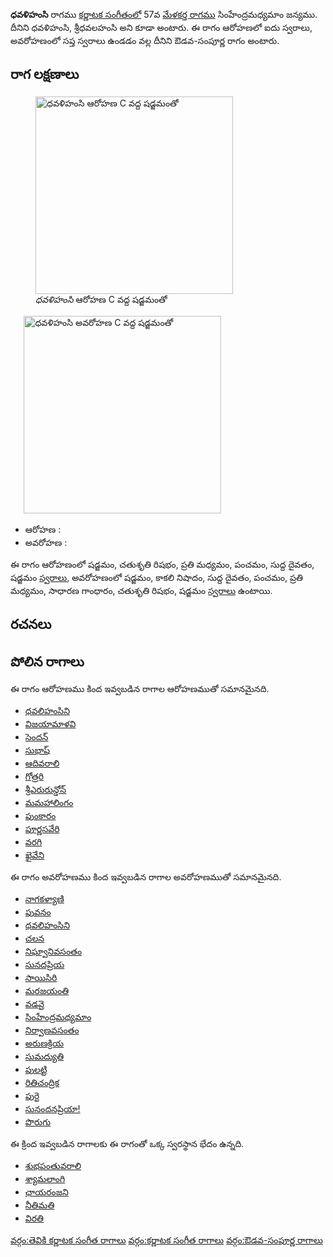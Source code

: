 {{Infobox ragam
	| name          	= ధవళిహంసి
	| synonym	    	= ధవళిహంసి, శ్రీధవలహంసి
	| mela          	= 
	| chakra        	= 
	| janaka        	= 
	| type          	= ఔడవ-సంపూర్ణ
	| arohanam      	= {{svaraC|S|R2|M2|P|D1|S'}} 
	| avarohanam    	= {{svaraC|S'|N3|D1|P|M2|G2|R2|S}}
	| jeeva         	=
	| chhaya        	=
	| nyasa         	=
	| vishesha      	= 
	| equivalent  		= 
}}
{{కర్ణాటక సంగీత రాగాలు}}
'''ధవళిహంసి''' రాగము [[కర్ణాటక సంగీతం]]లో 57వ [[మేళకర్త రాగము]] సింహేంద్రమధ్యమాం జన్యము. దీనిని ధవళిహంసి, శ్రీధవలహంసి అని కూడా అంటారు. ఈ రాగం ఆరోహణలో ఐదు స్వరాలు, అవరోహణంలో సప్త స్వరాలు ఉండడం వల్ల దీనిని ఔడవ-సంపూర్ణ రాగం అంటారు.


==రాగ లక్షణాలు==
[[Image:dhavalihamsi_ar_kb2wiki.png|thumb|right|316px|''ధవళిహంసి'' ఆరోహణ C వద్ద షడ్జమంతో]]
	[[Image:dhavalihamsi_av_kb2wiki.png|thumb|right|316px|''ధవళిహంసి'' అవరోహణ C వద్ద షడ్జమంతో]]

* ఆరోహణ : {{svaraC|S|R2|M2|P|D1|S'}} 
* అవరోహణ : {{svaraC|S'|N3|D1|P|M2|G2|R2|S}}

ఈ రాగం ఆరోహణంలో షడ్జమం, చతుశృతి రిషభం, ప్రతి మధ్యమం, పంచమం, సుద్ద దైవతం, షడ్జమం [[స్వరాలు]], అవరోహణంలో షడ్జమం, కాకలి  నిషాదం, సుద్ద దైవతం, పంచమం, ప్రతి మధ్యమం, సాధారణ  గాంధారం, చతుశృతి రిషభం, షడ్జమం [[స్వరాలు]] ఉంటాయి.

==రచనలు==



==పోలిన రాగాలు==
ఈ రాగం ఆరోహణము కింద ఇవ్వబడిన రాగాల ఆరోహణముతో సమానమైనది.
* [[ధవలిహంసిని]]
* [[విజయామాళవి]]
* [[సెందన్]]
* [[సుభాష్]]
* [[ ఆదివరాలి]]
* [[గోత్రరి]]
* [[ శ్రీఎరురున్డోన్]]
* [[మమహాలింగం]]
* [[పుంకారం]]
* [[పూర్ణసవేరి]]
* [[వరగి]]
* [[ఖైవేని]]

ఈ రాగం అవరోహణము కింద ఇవ్వబడిన రాగాల అవరోహణముతో సమానమైనది.
* [[నాగకళ్యాణి]]
* [[పువనం]]
* [[ధవలిహంసిని]]
* [[చలన]]
* [[నిఘ్వానివసంతం]]
* [[సునదప్రియ]]
* [[సాయిసిరి]]
* [[మరజయంతి]]
* [[వడవై]]
* [[సింహేంద్రమధ్యమాం]]
* [[నిర్వాణవసంతం]]
* [[అరుణక్రియ]]
* [[సుమద్యుతి]]
* [[ పులట్టి]]
* [[రితిచంద్రిక]]
* [[పురై]]
* [[సునందనప్రియా!]]
* [[పొరుగు]]

ఈ క్రింద ఇవ్వబడిన రాగాలకు ఈ రాగంతో ఒక్క స్వరస్థాన భేదం ఉన్నది.
* [[శుభపంతువరాలి]]
* [[శ్యామలాంగి]]
* [[ఛాయరంజని]]
* [[నీతిమతి]]
* [[విరతి]]



[[వర్గం:తెవికి కర్ణాటక సంగీత రాగాలు]]
[[వర్గం:కర్ణాటక సంగీత రాగాలు]]
[[వర్గం:ఔడవ-సంపూర్ణ రాగాలు]]